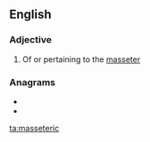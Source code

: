 ==English==

===Adjective===
{{en-adj|-}}

# {{label|en|anatomy}} Of or pertaining to the [[masseter]]

===Anagrams===
* {{l|en|miscreates}}
* {{l|en|screamiest}}

[[ta:masseteric]]